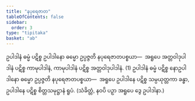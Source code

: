 ```yaml
---
title: "နပုရေဇာတ"
tableOfContents: false
sidebar:
  order: 3
type: "tipitaka"
basket: "ab"
---
```



<DynamicBreadcrumb />

<Division number="8">

<Paragraph number="3543">
ဥပါဒါနံ ဓမ္မံ ပဋိစ္စ ဥပါဒါနော ဓမ္မော ဥပ္ပဇ္ဇတိ နပုရေဇာတပစ္စယာ—  အရူပေ အတ္တဝါဒုပါဒါနံ ပဋိစ္စ ကာမုပါဒါနံ, ကာမုပါဒါနံ ပဋိစ္စ အတ္တဝါဒုပါဒါနံ. (1)
</Paragraph>

<Paragraph number="3544">
ဥပါဒါနံ ဓမ္မံ ပဋိစ္စ နောဥပါဒါနော ဓမ္မော ဥပ္ပဇ္ဇတိ နပုရေဇာတပစ္စယာ—  အရူပေ ဥပါဒါနေ ပဋိစ္စ သမ္ပယုတ္တကာ ခန္ဓာ, ဥပါဒါနေ ပဋိစ္စ စိတ္တသမုဋ္ဌာနံ ရူပံ. (သံခိတ္တံ, နဝပိ ပဉှာ အရူပေ ဒွေ ဥပါဒါနာ.)
</Paragraph>
</Division>